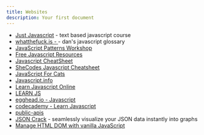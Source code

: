```yaml
---
title: Websites
description: Your first document
---
```


- [Just Javascript](https://justjavascript.com/) - text based javascript course
- [whatthefuck.is - ](https://whatthefuck.is/) - dan's javascript glossary
- [JavaScript Patterns Workshop](https://javascriptpatterns.vercel.app/patterns)
- [Free Javascript Resources](https://www.java5cript.com/)
- [Javascript CheatSheet](https://htmlcheatsheet.com/js/)
- [SheCodes Javascript Cheatsheet](https://www.frontendcheatsheets.com/javascript)
- [JavaScript For Cats](http://jsforcats.com/)
- [Javascript.info](https://javascript.info/)
- [Learn Javascript Online](https://learnjavascript.online/)
- [LEARN JS](https://www.learn-js.org/)
- [egghead.io - Javascript](https://egghead.io/q/javascript)
- [codecademy - Learn Javascript](https://www.codecademy.com/learn/introduction-to-javascript)
- [public-apis](https://github.com/public-apis/public-apis)
- [JSON Crack](https://jsoncrack.com/) - seamlessly visualize your JSON data instantly into graphs
- [Manage HTML DOM with vanilla JavaScript](https://htmldom.dev/)
